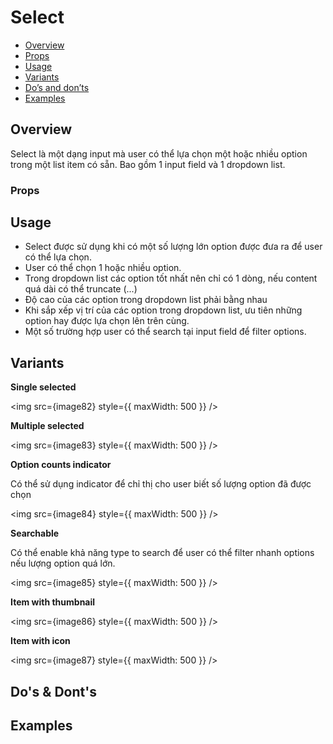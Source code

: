 

<Meta of={Stories} />

# Select

- [Overview](#overview)
- [Props](#props)
- [Usage](#usage)
- [Variants](#variants)
- [Do’s and don’ts](#dos--donts)
- [Examples](#examples)

## Overview

Select là một dạng input mà user có thể lựa chọn một hoặc nhiều option
trong một list item có sẵn. Bao gồm 1 input field và 1 dropdown list.

<Canvas of={Stories.Default} />

### Props

<Controls of={Stories.Default} />

## Usage

- Select được sử dụng khi có một số lượng lớn option được đưa ra để user
  có thể lựa chọn.
- User có thể chọn 1 hoặc nhiều option.
- Trong dropdown list các option tốt nhất nên chỉ có 1 dòng, nếu content
  quá dài có thể truncate (\...)
- Độ cao của các option trong dropdown list phải bằng nhau
- Khi sắp xếp vị trí của các option trong dropdown list, ưu tiên những
  option hay được lựa chọn lên trên cùng.
- Một số trường hợp user có thể search tại input field để filter options.

## Variants

**Single selected**

<img src={image82} style={{ maxWidth: 500 }} />

**Multiple selected**

<img src={image83} style={{ maxWidth: 500 }} />

**Option counts indicator**

Có thể sử dụng indicator để chỉ thị cho user biết số lượng option đã
được chọn

<img src={image84} style={{ maxWidth: 500 }} />

**Searchable**

Có thể enable khả năng type to search để user có thể filter nhanh
options nếu lượng option quá lớn.

<img src={image85} style={{ maxWidth: 500 }} />

**Item with thumbnail**

<img src={image86} style={{ maxWidth: 500 }} />

**Item with icon**

<img src={image87} style={{ maxWidth: 500 }} />

## Do's & Dont's

## Examples

<Canvas of={Stories.Default} />
